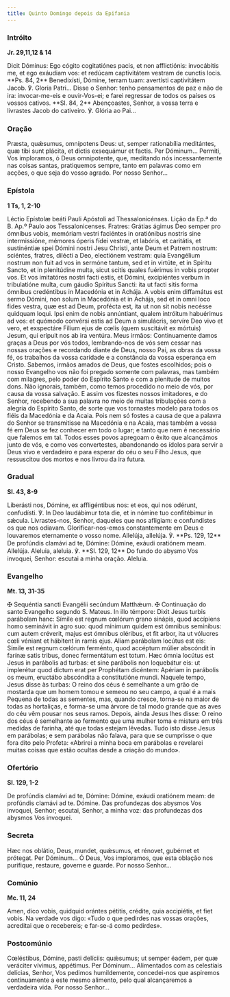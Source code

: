 ```yaml
---
title: Quinto Domingo depois da Epifania
---
```


### Intróito

**Jr. 29,11,12 & 14**

<div class="side-by-side not-content">
  <span>
    Dicit Dóminus: Ego cógito cogitatiónes pacis, et non afflictiónis:
    invocábitis me, et ego exáudiam vos: et redúcam captivitátem vestram de
    cunctis locis. **Ps. 84, 2** Benedixísti, Dómine, terram tuam: avertísti
    captivitátem Jacob. ℣. Gloria Patri...
  </span>
  <span>
    Disse o Senhor: tenho pensamentos de paz e não de ira: invocar-me-eis e
    ouvir-Vos-ei; e farei regressar de todos os países os vossos cativos. **Sl.
    84, 2** Abençoastes, Senhor, a vossa terra e livrastes Jacob do cativeiro.
    ℣. Glória ao Pai...
  </span>
</div>

### Oração

<div class="side-by-side not-content">
  <span>
    Præsta, quǽsumus, omnípotens Deus: ut, semper rationabília meditántes, quæ
    tibi sunt plácita, et dictis exsequámur et factis. Per Dóminum...
  </span>
  <span>
    Permiti, Vos imploramos, ó Deus omnipotente, que, meditando nós
    incessantemente nas coisas santas, pratiquemos sempre, tanto em palavras
    como em acções, o que seja do vosso agrado. Por nosso Senhor...
  </span>
</div>

### Epístola

**1 Ts, 1, 2-10**

<div class="side-by-side not-content">
  <span>Léctio Epístolæ beáti Pauli Apóstoli ad Thessalonicénses.</span>
  <span>Lição da Ep.ª do B. Ap.º Paulo aos Tessalonicenses.</span>
  <span>
    Fratres: Grátias ágimus Deo semper pro ómnibus vobis, memóriam vestri
    faciéntes in oratiónibus nostris sine intermissióne, mémores óperis fídei
    vestræ, et labóris, et caritátis, et sustinéntiæ spei Dómini nostri Jesu
    Christi, ante Deum et Patrem nostrum: sciéntes, fratres, dilécti a Deo,
    electiónem vestram: quia Evangélium nostrum non fuit ad vos in sermóne
    tantum, sed et in virtúte, et in Spíritu Sancto, et in plenitúdine multa,
    sicut scitis quales fuérimus in vobis propter vos. Et vos imitatóres nostri
    facti estis, et Dómini, excipiéntes verbum in tribulatióne multa, cum gáudio
    Spíritus Sancti: ita ut facti sitis forma ómnibus credéntibus in Macedónia
    et in Achája. A vobis enim diffamátus est sermo Dómini, non solum in
    Macedónia et in Achája, sed et in omni loco fides vestra, quæ est ad Deum,
    profécta est, ita ut non sit nobis necésse quidquam loqui. Ipsi enim de
    nobis annúntiant, qualem intróitum habuérimus ad vos: et quómodo convérsi
    estis ad Deum a simulácris, servíre Deo vivo et vero, et exspectáre Fílium
    ejus de cœlis (quem suscitávit ex mórtuis) Jesum, qui erípuit nos ab ira
    ventúra.
  </span>
  <span>
    Meus irmãos: Continuamente damos graças a Deus por vós todos, lembrando-nos
    de vós sem cessar nas nossas orações e recordando diante de Deus, nosso Pai,
    as obras da vossa fé, os trabalhos da vossa caridade e a constância da vossa
    esperança em Cristo. Sabemos, irmãos amados de Deus, que fostes escolhidos;
    pois o nosso Evangelho vos não foi pregado somente com palavras, mas também
    com milagres, pelo poder do Espírito Santo e com a plenitude de muitos dons.
    Não ignorais, também, como temos procedido no meio de vós, por causa da
    vossa salvação. E assim vos fizestes nossos imitadores, e do Senhor,
    recebendo a sua palavra no meio de muitas tribulações com a alegria do
    Espírito Santo, de sorte que vos tornastes modelo para todos os fiéis da
    Macedónia e da Acaia. Pois nem só fostes a causa de que a palavra do Senhor
    se transmitisse na Macedónia e na Acaia, mas também a vossa fé em Deus se
    fez conhecer em todo o lugar; e tanto que nem é necessário que falemos em
    tal. Todos esses povos apregoam o êxito que alcançámos junto de vós, e como
    vos convertestes, abandonando os ídolos para servir a Deus vivo e verdadeiro
    e para esperar do céu o seu Filho Jesus, que ressuscitou dos mortos e nos
    livrou da ira futura.
  </span>
</div>

### Gradual

**Sl. 43, 8-9**

<div class="side-by-side not-content">
  <span>
    Liberásti nos, Dómine, ex affligéntibus nos: et eos, qui nos odérunt,
    confudísti. ℣. In Deo laudábimur tota die, et in nómine tuo confitébimur in
    sǽcula.
  </span>
  <span>
    Livrastes-nos, Senhor, daqueles que nos afligiam: e confundistes os que nos
    odiavam. Glorificar-nos-emos constantemente em Deus e louvaremos eternamente
    o vosso nome.
  </span>
  <span>
    Allelúja, allelúja. ℣. **Ps. 129, 12** De profúndis clamávi ad te, Dómine:
    Dómine, exáudi oratiónem meam. Allelúja.
  </span>
  <span>
    Aleluia, aleluia. ℣. **Sl. 129, 12** Do fundo do abysmo Vos invoquei,
    Senhor: escutai a minha oração. Aleluia.
  </span>
</div>

### Evangelho

**Mt. 13, 31-35**

<div class="side-by-side not-content">
  <span>
    <span class="text-red-500">✠</span> Sequéntia sancti Evangélii secúndum
    Matthǽum.
  </span>
  <span>
    <span class="text-red-500">✠</span> Continuação do santo Evangelho segundo
    S. Mateus.
  </span>
  <span>
    In illo témpore: Dixit Jesus turbis parábolam hanc: Símile est regnum
    cœlórum grano sinápis, quod accípiens homo seminávit in agro suo: quod
    mínimum quidem est ómnibus semínibus: cum autem créverit, majus est ómnibus
    oléribus, et fit arbor, ita ut vólucres cœli véniant et hábitent in ramis
    ejus. Aliam parábolam locútus est eis: Símile est regnum cœlórum ferménto,
    quod accéptum múlier abscóndit in farínæ satis tribus, donec fermentátum est
    totum. Hæc ómnia locútus est Jesus in parábolis ad turbas: et sine parábolis
    non loquebátur eis: ut implerétur quod dictum erat per Prophétam dicéntem:
    Apériam in parábolis os meum, eructábo abscóndita a constitutióne mundi.
  </span>
  <span>
    Naquele tempo, Jesus disse às turbas: O reino dos céus é semelhante a um
    grão de mostarda que um homem tomou e semeou no seu campo, a qual é a mais
    Pequena de todas as sementes, mas, quando cresce, torna-se na maior de todas
    as hortaliças, e forma-se uma árvore de tal modo grande que as aves do céu
    vêm pousar nos seus ramos. Depois, ainda Jesus lhes disse: O reino dos céus
    é semelhante ao fermento que uma mulher toma e mistura em três medidas de
    farinha, até que todas estejam lêvedas. Tudo isto disse Jesus em parábolas;
    e sem parábolas não falava, para que se cumprisse o que fora dito pelo
    Profeta: «Abrirei a minha boca em parábolas e revelarei muitas coisas que
    estão ocultas desde a criação do mundo».
  </span>
</div>

### Ofertório

**Sl. 129, 1-2**

<div class="side-by-side not-content">
  <span>
    De profúndis clamávi ad te, Dómine: Dómine, exáudi oratiónem meam: de
    profúndis clamávi ad te. Dómine.
  </span>
  <span>
    Das profundezas dos abysmos Vos invoquei, Senhor; escutai, Senhor, a minha
    voz: das profundezas dos abysmos Vos invoquei.
  </span>
</div>

### Secreta

<div class="side-by-side not-content">
  <span>
    Hæc nos oblátio, Deus, mundet, quǽsumus, et rénovet, gubérnet et prótegat.
    Per Dóminum...
  </span>
  <span>
    Ó Deus, Vos imploramos, que esta oblação nos purifique, restaure, governe e
    guarde. Por nosso Senhor...
  </span>
</div>

### Comúnio

**Mc. 11, 24**

<div class="side-by-side not-content">
  <span>
    Amen, dico vobis, quidquid orántes pétitis, crédite, quia accipiétis, et
    fiet vobis.
  </span>
  <span>
    Na verdade vos digo: «Tudo o que pedirdes nas vossas orações, acreditai que
    o recebereis; e far-se-á como pedirdes».
  </span>
</div>

### Postcomúnio

<div class="side-by-side not-content">
  <span>
    Cœléstibus, Dómine, pasti delíciis: quǽsumus; ut semper éadem, per quæ
    veráciter vívimus, appétimus. Per Dóminum...
  </span>
  <span>
    Alimentados com as celestiais delícias, Senhor, Vos pedimos humildemente,
    concedei-nos que aspiremos continuamente a este mesmo alimento, pelo qual
    alcançaremos a verdadeira vida. Por nosso Senhor...
  </span>
</div>
